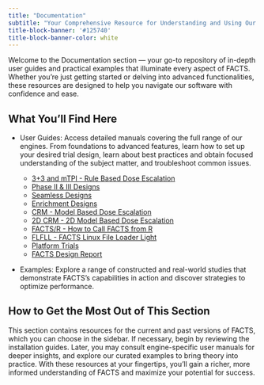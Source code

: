 ```yaml
---
title: "Documentation"
subtitle: "Your Comprehensive Resource for Understanding and Using Our Software"
title-block-banner: '#125740'
title-block-banner-color: white
---
```


Welcome to the Documentation section — your go-to repository of in-depth user guides and practical examples that illuminate every aspect of FACTS. Whether you’re just getting started or delving into advanced functionalities, these resources are designed to help you navigate our software with confidence and ease.

## What You’ll Find Here

- User Guides: Access detailed manuals covering the full range of our engines. From foundations to advanced features, learn how to set up your desired trial design, learn about best practices and obtain focused understanding of the subject matter, and troubleshoot common issues.

    - [3+3 and mTPI - Rule Based Dose Escalation](v71/userguides/de.qmd)
    - [Phase II & III Designs](v71/userguides/core/index.qmd)
    - [Seamless Designs](v71/userguides/staged.qmd)
    - [Enrichment Designs](v71/userguides/enrichment/index.qmd)
    - [CRM - Model Based Dose Escalation](v71/userguides/crm.qmd)
    - [2D CRM - 2D Model Based Dose Escalation](v71/userguides/2dcrm.qmd)
    - [FACTS/R - How to Call FACTS from R](v71/userguides/FACTSfromR.qmd)
    - [FLFLL - FACTS Linux File Loader Light](v71/userguides/flfll.qmd)
    - [Platform Trials](v71/userguides/platform.qmd)
    - [FACTS Design Report](v71/userguides/dr.qmd)


- Examples: Explore a range of constructed and real-world studies that demonstrate FACTS’s capabilities in action and discover strategies to optimize performance.

## How to Get the Most Out of This Section

This section contains resources for the current and past versions of FACTS, which you can choose in the sidebar. If necessary, begin by reviewing the installation guides. Later, you may consult engine-specific user manuals for deeper insights, and explore our curated examples to bring theory into practice. With these resources at your fingertips, you’ll gain a richer, more informed understanding of FACTS and maximize your potential for success.


